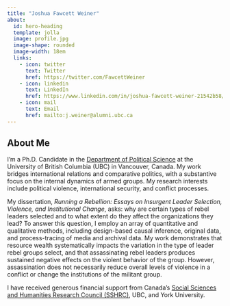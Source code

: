 ```yaml
---
title: "Joshua Fawcett Weiner"
about:
  id: hero-heading
  template: jolla
  image: profile.jpg 
  image-shape: rounded
  image-width: 18em
  links:
    - icon: twitter
      text: Twitter
      href: https://twitter.com/FawcettWeiner
    - icon: linkedin
      text: LinkedIn
      href: https://www.linkedin.com/in/joshua-fawcett-weiner-21542b58/
    - icon: mail
      text: Email
      href: mailto:j.weiner@alumni.ubc.ca
---
```


:::{#hero-heading}

## About Me

I'm a Ph.D. Candidate in the [Department of Political Science](https://politics.ubc.ca/) at the University of British Columbia (UBC) in Vancouver, Canada. My work bridges international relations and comparative politics, with a substantive focus on the internal dynamics of armed groups. My research interests include political violence, international security, and conflict processes. 

My dissertation, _Running a Rebellion: Essays on Insurgent Leader Selection, Violence, and Institutional Change_, asks: why are certain types of rebel leaders selected and to what extent do they affect the organizations they lead? To answer this question, I employ an array of quantitative and qualitative methods, including design-based causal inference, original data, and process-tracing of media and archival data. My work demonstrates that resource wealth systematically impacts the variation in the type of leader rebel groups select, and that assassinating rebel leaders produces sustained negative effects on the violent behavior of the group. However, assassination does not necessarily reduce overall levels of violence in a conflict or change the institutions of the militant group.

I have received generous financial support from Canada's [Social Sciences and Humanities Research
Council (SSHRC)](https://www.nserc-crsng.gc.ca/Students-Etudiants/PG-CS/CGSD-BESCD_eng.asp), UBC, and York University. 

:::

